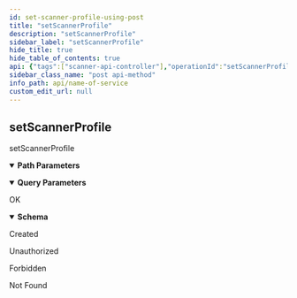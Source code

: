 ```yaml
---
id: set-scanner-profile-using-post
title: "setScannerProfile"
description: "setScannerProfile"
sidebar_label: "setScannerProfile"
hide_title: true
hide_table_of_contents: true
api: {"tags":["scanner-api-controller"],"operationId":"setScannerProfileUsingPOST","parameters":[{"name":"action","in":"query","description":"action","required":true,"schema":{"type":"string","enum":["ADD","DELETE","EDIT","RELOAD","RESET"]}},{"name":"configuration","in":"query","description":"configuration","required":true,"schema":{"type":"string"}},{"name":"path","in":"query","description":"path","required":true,"schema":{"type":"string"}},{"name":"stackId","in":"path","description":"stackId","required":true,"schema":{"type":"string"}}],"responses":{"200":{"description":"OK","content":{"*/*":{"schema":{"type":"object","properties":{"args":{"type":"array","items":{"type":"object"}},"code":{"type":"integer","format":"int32"},"message":{"type":"string"},"valid":{"type":"boolean"}},"title":"SimpleResponse"}}}},"201":{"description":"Created"},"401":{"description":"Unauthorized"},"403":{"description":"Forbidden"},"404":{"description":"Not Found"}},"description":"setScannerProfile","method":"post","path":"/api/stack/{stackId}/scan","servers":[{"url":"//localhost:8080"}],"info":{"description":"API Endpoint Decoration","version":"1.0.0","title":"NAME OF SERVICE","contact":{"name":"Dev-Team","url":"https://www.dev-team.com/","email":"dev-team@gmail.com"},"license":{"name":"Apache 2.0","url":"http://www.apache.org/licenses/LICENSE-2.0.html"}},"postman":{"name":"setScannerProfile","description":{"type":"text/plain"},"url":{"path":["api","stack",":stackId","scan"],"host":["{{baseUrl}}"],"query":[{"disabled":false,"description":{"content":"(Required) action","type":"text/plain"},"key":"action","value":""},{"disabled":false,"description":{"content":"(Required) configuration","type":"text/plain"},"key":"configuration","value":""},{"disabled":false,"description":{"content":"(Required) path","type":"text/plain"},"key":"path","value":""}],"variable":[{"disabled":false,"description":{"content":"(Required) stackId","type":"text/plain"},"type":"any","value":"","key":"stackId"}]},"header":[{"key":"Accept","value":"*/*"}],"method":"POST"}}
sidebar_class_name: "post api-method"
info_path: api/name-of-service
custom_edit_url: null
---
```



## setScannerProfile



setScannerProfile

<details style={{"marginBottom":"1rem"}} data-collapsed={false} open={true}><summary style={{}}><strong>Path Parameters</strong></summary><div><ul><ParamsItem className={"paramsItem"} param={{"name":"stackId","in":"path","description":"stackId","required":true,"schema":{"type":"string"}}}></ParamsItem></ul></div></details><details style={{"marginBottom":"1rem"}} data-collapsed={false} open={true}><summary style={{}}><strong>Query Parameters</strong></summary><div><ul><ParamsItem className={"paramsItem"} param={{"name":"action","in":"query","description":"action","required":true,"schema":{"type":"string","enum":["ADD","DELETE","EDIT","RELOAD","RESET"]}}}></ParamsItem><ParamsItem className={"paramsItem"} param={{"name":"configuration","in":"query","description":"configuration","required":true,"schema":{"type":"string"}}}></ParamsItem><ParamsItem className={"paramsItem"} param={{"name":"path","in":"query","description":"path","required":true,"schema":{"type":"string"}}}></ParamsItem></ul></div></details><div><ApiTabs><TabItem label={"200"} value={"200"}><div>

OK

</div><div><MimeTabs schemaType={"response"}><TabItem label={"*/*"} value={"*/*"}><SchemaTabs><TabItem label={"Schema"} value={"Schema"}><details style={{}} data-collapsed={false} open={true}><summary style={{"textAlign":"left"}}><strong>Schema</strong></summary><div style={{"textAlign":"left","marginLeft":"1rem"}}></div><ul style={{"marginLeft":"1rem"}}><SchemaItem collapsible={false} name={"args"} required={false} schemaName={"object[]"} qualifierMessage={undefined} schema={{"type":"array","items":{"type":"object"}}}></SchemaItem><SchemaItem collapsible={false} name={"code"} required={false} schemaName={"int32"} qualifierMessage={undefined} schema={{"type":"integer","format":"int32"}}></SchemaItem><SchemaItem collapsible={false} name={"message"} required={false} schemaName={"string"} qualifierMessage={undefined} schema={{"type":"string"}}></SchemaItem><SchemaItem collapsible={false} name={"valid"} required={false} schemaName={"boolean"} qualifierMessage={undefined} schema={{"type":"boolean"}}></SchemaItem></ul></details></TabItem><TabItem label={"Example (from schema)"} value={"Example (from schema)"}><ResponseSamples responseExample={"{\n  \"args\": [\n    {}\n  ],\n  \"code\": 0,\n  \"message\": \"string\",\n  \"valid\": true\n}"} language={"json"}></ResponseSamples></TabItem></SchemaTabs></TabItem></MimeTabs></div></TabItem><TabItem label={"201"} value={"201"}><div>

Created

</div><div></div></TabItem><TabItem label={"401"} value={"401"}><div>

Unauthorized

</div><div></div></TabItem><TabItem label={"403"} value={"403"}><div>

Forbidden

</div><div></div></TabItem><TabItem label={"404"} value={"404"}><div>

Not Found

</div><div></div></TabItem></ApiTabs></div>
      